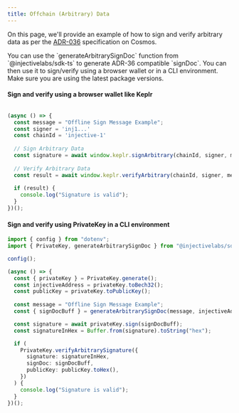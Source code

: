 ```yaml
---
title: Offchain (Arbitrary) Data
---
```


On this page, we'll provide an example of how to sign and verify arbitrary data as per the [ADR-036](https://docs.cosmos.network/main/build/architecture/adr-036-arbitrary-signature) specification on Cosmos.

<Callout icon="info" color="#07C1FF" iconType="regular">
You can use the `generateArbitrarySignDoc` function from `@injectivelabs/sdk-ts` to generate ADR-36 compatible `signDoc`. You can then use it to sign/verify using a browser wallet or in a CLI environment. Make sure you are using the latest package versions.
</Callout>

#### Sign and verify using a browser wallet like Keplr

```typescript

(async () => {
  const message = "Offline Sign Message Example";
  const signer = 'inj1...'
  const chainId = 'injective-1'
  
  // Sign Arbitrary Data
  const signature = await window.keplr.signArbitrary(chainId, signer, message)
  
  // Verify Arbitrary Data
  const result = await window.keplr.verifyArbitrary(chainId, signer, message, signature)
  
  if (result) {
    console.log("Signature is valid");
  }
})();
```

#### Sign and verify using PrivateKey in a CLI environment

```typescript
import { config } from "dotenv";
import { PrivateKey, generateArbitrarySignDoc } from "@injectivelabs/sdk-ts";

config();

(async () => {
  const { privateKey } = PrivateKey.generate();
  const injectiveAddress = privateKey.toBech32();
  const publicKey = privateKey.toPublicKey();
  
  const message = "Offline Sign Message Example";
  const { signDocBuff } = generateArbitrarySignDoc(message, injectiveAddress);

  const signature = await privateKey.sign(signDocBuff);
  const signatureInHex = Buffer.from(signature).toString("hex");

  if (
    PrivateKey.verifyArbitrarySignature({
      signature: signatureInHex,
      signDoc: signDocBuff,
      publicKey: publicKey.toHex(),
    })
  ) {
    console.log("Signature is valid");
  }
})();

```
